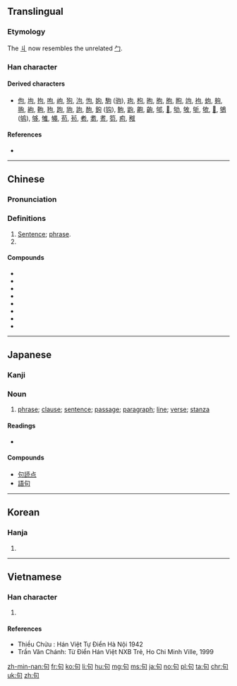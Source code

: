 {{also|可|旬|勾}}
==Translingual==
{{stroke order|strokes=5}}

===Etymology===
{{Han etyl}}
{{Han compound|丩|口|c1=p|c2=s|ls=psc}}

The [[丩]] now resembles the unrelated [[勹]].

===Han character===
{{Han char|rn=30|rad=口|as=02|sn=5|four=27620|canj=PR|ids=⿹勹口}}

====Derived characters====
* [[佝]], [[坸]], [[拘]], [[呴]], [[岣]], [[狗]], [[泃]], [[怐]], [[姁]], [[駒]] ([[驹]]), [[玽]], [[枸]], [[昫]], [[朐]], [[胊]], [[眗]], [[竘]], [[袧]], [[蚼]], [[夠]], [[翑]], [[絇]], [[軥]], [[豞]], [[跔]], [[豿]], [[訽]], [[䣱]], [[鉤]] ([[钩]]), [[鮈]], [[鼩]], [[齁]], [[齣]], [[邭]], [[𠛎]], [[劬]], [[敂]], [[斪]], [[欨]], [[𦐛]], [[鴝]] ([[鸲]]), [[够]], [[雊]], [[䵶]], [[苟]], [[茍]], [[耇]], [[耈]], [[耉]], [[笱]], [[痀]], [[䅓]]

====References====
* {{Han ref|kx=0171.110|dkj=03234|dj=0382.010|hdz=10571.030|uh=53E5|ud=21477|bh=A579|bd=42361}}

----

==Chinese==
{{zh-forms}}

===Pronunciation===
{{zh-pron
|m=jù
|c=geoi3
|mc=y
|oc=y
|ma=zh-jù.ogg
|cat=n,cls
}}

===Definitions===
{{zh-hanzi}}

# [[sentence|Sentence]]; [[phrase]].
# {{n-g|Classifier for sentences.}}

====Compounds====
* {{zh-l|句點}}
* {{zh-l|句讀}}
* {{zh-l|句法}}
* {{zh-l|句號}}
* {{zh-l|句型}}
* {{zh-l|句子}}
* {{zh-l|句子成分}}
* {{zh-l|句鐘}}

----

==Japanese==

===Kanji===
{{ja-kanji|grade=5|rs=口02}}

===Noun===
{{ja-noun|く}}

# [[phrase]]; [[clause]]; [[sentence]]; [[passage]]; [[paragraph]]; [[line]]; [[verse]]; [[stanza]] 

====Readings====
* {{ja-readings|goon=[[く]] (ku)|kanon=[[く]] (ku), [[こう]] (kō)|kun=}}

====Compounds====
* [[句読点]]
* [[語句]]

----

==Korean==

===Hanja===
{{ko-hanja|hangeul=[[구]], [[귀]]|rv=gu, gwi|mr=ku, kwi}}

# {{defn|lang=ko|sort=口02}}

----

==Vietnamese==

===Han character===
{{vi-hantu|[[cú]], [[câu]], [[cấu]]|rs=口02}}

# {{defn|lang=vi|sort=口02}}

====References====
* Thiều Chửu : Hán Việt Tự Điển  Hà Nội 1942
* Trần Văn Chánh: Từ Điển Hán Việt NXB Trẻ, Ho Chi Minh Ville, 1999

[[zh-min-nan:句]]
[[fr:句]]
[[ko:句]]
[[li:句]]
[[hu:句]]
[[mg:句]]
[[ms:句]]
[[ja:句]]
[[no:句]]
[[pl:句]]
[[ta:句]]
[[chr:句]]
[[uk:句]]
[[zh:句]]
